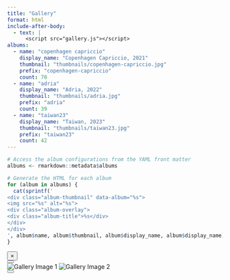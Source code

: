 ```yaml
---
title: "Gallery"
format: html
include-after-body: 
  - text: |
      <script src="gallery.js"></script>
albums:
  - name: "copenhagen capriccio" 
    display_name: "Copenhagen Capriccio, 2021"
    thumbnail: "thumbnails/copenhagen-capriccio.jpg"
    prefix: "copenhagen-capriccio"
    count: 70
  - name: "adria"
    display_name: "Adria, 2022"
    thumbnail: "thumbnails/adria.jpg"
    prefix: "adria"
    count: 39
  - name: "taiwan23"
    display_name: "Taiwan, 2023"
    thumbnail: "thumbnails/taiwan23.jpg"
    prefix: "taiwan23"
    count: 42
---
```


<!-- Album configuration in yaml header
`name` should be identical to the key as in albumConfig in JS.
`prefix` and `cout` as well. -->

```{=html}
<div class="gallery-grid">
```

```r
# Access the album configurations from the YAML front matter
albums <- rmarkdown::metadata$albums

# Generate the HTML for each album
for (album in albums) {
  cat(sprintf('
<div class="album-thumbnail" data-album="%s">
<img src="%s" alt="%s">
<div class="album-overlay">
<div class="album-title">%s</div>
</div>
</div>
', album$name, album$thumbnail, album$display_name, album$display_name))
}
```

```{=html}
</div>

<div id="fullscreen-gallery" class="fullscreen-gallery">
  <button id="close-gallery" class="close-button">&times;</button>
  <div class="gallery-content">
    <button id="prev-image" class="nav-button prev-button"></button>
    <div class="image-container">
    <img id="gallery-image-1" class="gallery-image" src="" alt="Gallery Image 1">
    <img id="gallery-image-2" class="gallery-image" src="" alt="Gallery Image 2">
    </div>
    <button id="next-image" class="nav-button next-button"></button>
  </div>
</div>
```